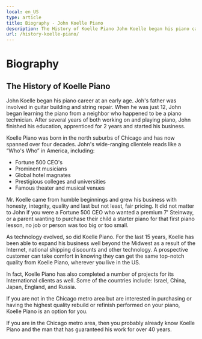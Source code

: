 ```yaml
---
local: en_US
type: article
title: Biography - John Koelle Piano
description: The History of Koelle Piano John Koelle began his piano career at an early age. John's father was involved in guitar building and string repair. When he was just 12, John began learning the piano from a neighbor who happened to be a piano technician. After several years of both working on and playing piano, [&hellip;]
url: /history-koelle-piano/
---
```

# Biography

## The History of Koelle Piano

John Koelle began his piano career at an early age. 
Joh's father was involved in guitar building and string repair. 
When he was just 12, John began learning the piano from a neighbor who happened to be a piano technician.
After several years of both working on and playing piano, John finished his education,
apprenticed for 2 years and started his business.

Koelle Piano was born in the north suburbs of Chicago and has now spanned over four decades.
John's wide-ranging clientele reads like a “Who's Who” in America, including:

- Fortune 500 CEO's
- Prominent musicians
- Global hotel magnates
- Prestigious colleges and universities
- Famous theater and musical venues

Mr. Koelle came from humble beginnings and grew his business with honesty, 
integrity, quality and last but not least, fair pricing.
It did not matter to John if you were a Fortune 500 CEO who wanted a premium 7' Steinway,
or a parent wanting to purchase their child a starter piano for that first piano lesson,
no job or person was too big or too small.

As technology evolved, so did Koelle Piano.
For the last 15 years, Koelle has been able to expand his business well beyond the Midwest as a result of the Internet,
national shipping discounts and other technology.
A prospective customer can take comfort in knowing they can get the same top-notch quality from Koelle Piano,
wherever you live in the US.

In fact, Koelle Piano has also completed a number of projects for its International clients as well.
Some of the countries include: Israel, China, Japan, England, and Russia.

If you are not in the Chicago metro area but are interested in purchasing or having the highest quality 
rebuild or refinish performed on your piano, Koelle Piano is an option for you.

If you are in the Chicago metro area,
then you probably already know Koelle Piano and the man that has guaranteed his work for over 40 years.